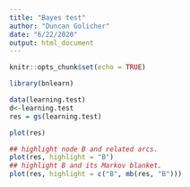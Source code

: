 ```yaml
---
title: "Bayes test"
author: "Duncan Golicher"
date: "6/22/2020"
output: html_document
---
```


```r
knitr::opts_chunk$set(echo = TRUE)
```


```r
library(bnlearn)

data(learning.test)
d<-learning.test
res = gs(learning.test)

plot(res)

## highlight node B and related arcs.
plot(res, highlight = "B")
## highlight B and its Markov blanket.
plot(res, highlight = c("B", mb(res, "B")))
```

